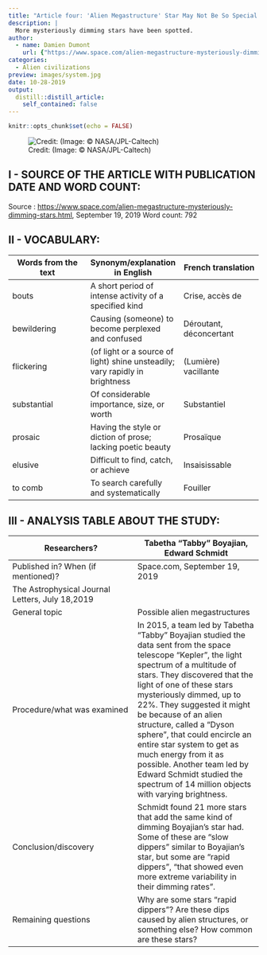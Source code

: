 ```yaml
---
title: "Article four: 'Alien Megastructure' Star May Not Be So Special After All"
description: |
  More mysteriously dimming stars have been spotted.
author:
  - name: Damien Dumont
    url: {"https://www.space.com/alien-megastructure-mysteriously-dimming-stars.html"}
categories:
  - Alien civilizations
preview: images/system.jpg
date: 10-28-2019
output:
  distill::distill_article:
    self_contained: false
---
```


```r
knitr::opts_chunk$set(echo = FALSE)
```

![Credit: (Image: © NASA/JPL-Caltech)](images/system.jpg)

## I - SOURCE OF THE ARTICLE WITH PUBLICATION DATE AND WORD COUNT:

Source : <https://www.space.com/alien-megastructure-mysteriously-dimming-stars.html>, September 19, 2019
Word count: 792

## II - VOCABULARY:

| Words from the text | Synonym/explanation in English | French translation |
|--|--|--|
|bouts|A short period of intense activity of a specified kind|Crise, accès de|
|bewildering|Causing (someone) to become perplexed and confused|Déroutant, déconcertant|
|flickering|(of light or a source of light) shine unsteadily; vary rapidly in brightness|(Lumière) vacillante|
|substantial|Of considerable importance, size, or worth|Substantiel|
|prosaic|Having the style or diction of prose; lacking poetic beauty|Prosaïque|
|elusive|Difficult to find, catch, or achieve|Insaisissable|
|to comb|To search carefully and systematically|Fouiller|

## III - ANALYSIS TABLE ABOUT THE STUDY:

| Researchers? | Tabetha "Tabby" Boyajian, Edward Schmidt |
|-|-|
| Published in? When (if mentioned)? | Space.com, September 19, 2019
The Astrophysical Journal Letters, July 18,2019 |
| General topic | Possible alien megastructures |
| Procedure/what was examined | In 2015, a team led by Tabetha "Tabby" Boyajian studied the data sent from the space telescope "Kepler", the light spectrum of a multitude of stars. They discovered that the light of one of these stars mysteriously dimmed, up to 22%. They suggested it might be because of an alien structure, called a "Dyson sphere", that could encircle an entire star system to get as much energy from it as possible. Another team led by Edward Schmidt studied the spectrum of 14 million objects with varying brightness.|
| Conclusion/discovery |  Schmidt found 21 more stars that add the same kind of dimming Boyajian's star had. Some of these are "slow dippers" similar to Boyajian's star, but some are "rapid dippers", "that showed even more extreme variability in their dimming rates".|
| Remaining questions | Why are some stars "rapid dippers"? Are these dips caused by alien structures, or something else? How common are these stars? |

